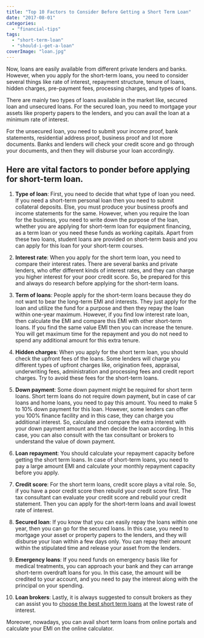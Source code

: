```yaml
---
title: "Top 10 Factors to Consider Before Getting a Short Term Loan"
date: "2017-08-01"
categories: 
  - "financial-tips"
tags: 
  - "short-term-loan"
  - "should-i-get-a-loan"
coverImage: "loan.jpg"
---
```


Now, loans are easily available from different private lenders and banks. However, when you apply for the short-term loans, you need to consider several things like rate of interest, repayment structure, tenure of loans, hidden charges, pre-payment fees, processing charges, and types of loans.

There are mainly two types of loans available in the market like, secured loan and unsecured loans. For the secured loan, you need to mortgage your assets like property papers to the lenders, and you can avail the loan at a minimum rate of interest.

For the unsecured loan, you need to submit your income proof, bank statements, residential address proof, business proof and lot more documents. Banks and lenders will check your credit score and go through your documents, and then they will disburse your loan accordingly.

## **Here are vital factors to ponder before applying for** short-term **loan**.

1. **Type of loan**: First, you need to decide that what type of loan you need. If you need a short-term personal loan then you need to submit collateral deposits. Else, you must produce your business proofs and income statements for the same. However, when you require the loan for the business, you need to write down the purpose of the loan, whether you are applying for short-term loan for equipment financing, as a term loan or you need these funds as working capitals. Apart from these two loans, student loans are provided on short-term basis and you can apply for this loan for your short-term courses.
2. **Interest rate**: When you apply for the short term loan, you need to compare their interest rates. There are several banks and private lenders, who offer different kinds of interest rates, and they can charge you higher interest for your poor credit score. So, be prepared for this and always do research before applying for the short-term loans.
3. **Term of loans**: People apply for the short-term loans because they do not want to bear the long-term EMI and interests. They just apply for the loan and utilize the fund for a purpose and then they repay the loan within one-year maximum. However, if you find low interest rate loan, then calculate the EMI and compare this EMI with other short-term loans. If you find the same value EMI then you can increase the tenure. You will get maximum time for the repayment and you do not need to spend any additional amount for this extra tenure.

4. **Hidden charges**: When you apply for the short term loan, you should check the upfront fees of the loans. Some lenders will charge you different types of upfront charges like, origination fees, appraisal, underwriting fees, administration and processing fees and credit report charges. Try to avoid these fees for the short-term loans.
5. **Down payment**: Some down payment might be required for short term loans. Short term loans do not require down payment, but in case of car loans and home loans, you need to pay this amount. You need to make 5 to 10% down payment for this loan. However, some lenders can offer you 100% finance facility and in this case, they can charge you additional interest. So, calculate and compare the extra interest with your down payment amount and then decide the loan according. In this case, you can also consult with the tax consultant or brokers to understand the value of down payment.
6. **Loan repayment**: You should calculate your repayment capacity before getting the short term loans. In case of short-term loans, you need to pay a large amount EMI and calculate your monthly repayment capacity before you apply.
7. **Credit score**: For the short term loans, credit score plays a vital role. So, if you have a poor credit score then rebuild your credit score first. The tax consultant can evaluate your credit score and rebuild your credit statement. Then you can apply for the short-term loans and avail lowest rate of interest.
8. **Secured loan**: If you know that you can easily repay the loans within one year, then you can go for the secured loans. In this case, you need to mortgage your asset or property papers to the lenders, and they will disburse your loan within a few days only. You can repay their amount within the stipulated time and release your asset from the lenders.
9. **Emergency loans**: If you need funds on emergency basis like for medical treatments, you can approach your bank and they can arrange short-term overdraft loans for you. In this case, the amount will be credited to your account, and you need to pay the interest along with the principal on your spending.
10. **Loan brokers**: Lastly, it is always suggested to consult brokers as they can assist you to [choose the best short term loans](http://www.hodgestonefinance.com.au/short-term-loans/) at the lowest rate of interest.

Moreover, nowadays, you can avail short term loans from online portals and calculate your EMI on the online calculator.
